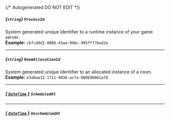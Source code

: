 {/* Autogenerated DO NOT EDIT  */}
##### *{`string`}* `ProcessId`
System generated unique identifier to a runtime instance of your game server.
<br/>
**Example:** `cbfcddd2-0006-43ae-996c-995fff7bed2e`

---
##### *{`string`}* `RoomAllocationId`
System generated unique identifier to an allocated instance of a room.
<br/>
**Example:** `e3a0aa32-1711-4036-acfa-008b96061a78`

---
##### [*{ `DateTime` }*](https://learn.microsoft.com/en-us/dotnet/api/system.datetime?view=net-5.0) `ScheduledAt`

---
##### [*{ `DateTime` }*](https://learn.microsoft.com/en-us/dotnet/api/system.datetime?view=net-5.0) `UnscheduledAt`

